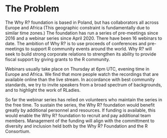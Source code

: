 # The Problem

The Why R? foundation is based in Poland, but has collaborators all across Europe and Africa (This geographic constraint is fundamentally due to similar time zones.) The foundation has run a series of pre-meetings since 2016 and a webinar series since April 2020. There have been 16 webinars to date. The ambition of Why R? is to use proceeds of conferences and pre-meetings to support R community events around the world. Why R? will seek to build strong corporate relations to strengthen its ability to provide fiscal support by giving grants to the R community.

Webinars usually take place on Thursday at 6pm UTC, evening time in Europe and Africa. We find that more people watch the recordings that are available online than the live stream. In accordance with best community standards, we try to invite speakers from a broad spectrum of backgrounds, and to highlight the work of RLadies.

So far the webinar series has relied on volunteers who maintain the series in the free time. To sustain the series, the Why R? foundation would benefit greatly by additional personnel and resources. If funding is available, this would enable the Why R? foundation to recruit and pay additional team members. Management of the funding will align with the committment to diversity and inclusion held both by the Why R? Foundation and the R Consortium.


<!-- 
Outlining the issue / weak point / problem to be solved by this proposal. This should be a compelling section that sets the reader up for the next section - the proposed solution!

It is important to cover:

 - [ ] What the problem is
 - [ ] Who it affects
 - [ ] Have there been previous attempts to resolve the problem
 - [ ] Why it should be tackled
-->


